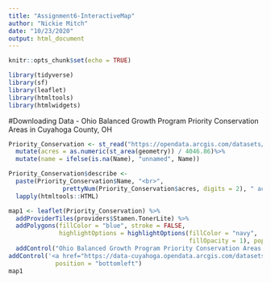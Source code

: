 ```yaml
---
title: "Assignment6-InteractiveMap"
author: "Nickie Mitch"
date: "10/23/2020"
output: html_document
---
```


```r
knitr::opts_chunk$set(echo = TRUE)
```

```r
library(tidyverse)
library(sf)
library(leaflet)
library(htmltools)
library(htmlwidgets)
```

#Downloading Data - Ohio Balanced Growth Program Priority Conservation Areas in Cuyahoga County, OH
```r
Priority_Conservation <- st_read("https://opendata.arcgis.com/datasets/71f20ffde5a14ac88db5b05390a36455_13.kml") %>%
  mutate(acres = as.numeric(st_area(geometry)) / 4046.86)%>%
  mutate(name = ifelse(is.na(Name), "unnamed", Name))
```

```r
Priority_Conservation$describe <- 
  paste(Priority_Conservation$Name, "<br>", 
               prettyNum(Priority_Conservation$acres, digits = 2), " acres") %>% 
  lapply(htmltools::HTML)

map1 <- leaflet(Priority_Conservation) %>%
  addProviderTiles(providers$Stamen.TonerLite) %>%
  addPolygons(fillColor = "blue", stroke = FALSE, 
              highlightOptions = highlightOptions(fillColor = "navy", 
                                                  fillOpacity = 1), popup = ~describe) %>%
  addControl("Ohio Balanced Growth Program Priority Conservation Areas in Cuyahoga County, OH", position = "topright") %>%
addControl('<a href="https://data-cuyahoga.opendata.arcgis.com/datasets/priority-conservation-areas-ohio-balanced-growth-program">Data source</a>',
             position = "bottomleft")
map1
```

